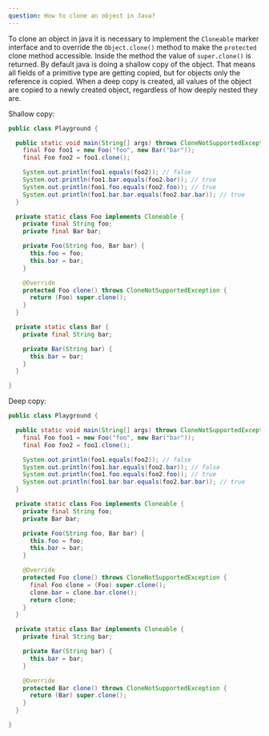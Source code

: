 ```yaml
---
question: How to clone an object in Java?
---
```


To clone an object in java it is necessary to implement the `Cloneable` marker
interface and to override the `Object.clone()` method to make the `protected`
clone method accessible. Inside the method the value of `super.clone()` is
returned. By default java is doing a shallow copy of the object. That means all
fields of a primitive type are getting copied, but for objects only the
reference is copied. When a deep copy is created, all values of the object are
copied to a newly created object, regardless of how deeply nested they are.

Shallow copy:

```java {22-25}
public class Playground {

  public static void main(String[] args) throws CloneNotSupportedException {
    final Foo foo1 = new Foo("foo", new Bar("bar"));
    final Foo foo2 = foo1.clone();

    System.out.println(foo1.equals(foo2)); // false
    System.out.println(foo1.bar.equals(foo2.bar)); // true
    System.out.println(foo1.foo.equals(foo2.foo)); // true
    System.out.println(foo1.bar.bar.equals(foo2.bar.bar)); // true
  }

  private static class Foo implements Cloneable {
    private final String foo;
    private final Bar bar;

    private Foo(String foo, Bar bar) {
      this.foo = foo;
      this.bar = bar;
    }

    @Override
    protected Foo clone() throws CloneNotSupportedException {
      return (Foo) super.clone();
    }
  }

  private static class Bar {
    private final String bar;

    private Bar(String bar) {
      this.bar = bar;
    }
  }

}
```

Deep copy:

```java {22-27,37-40}
public class Playground {

  public static void main(String[] args) throws CloneNotSupportedException {
    final Foo foo1 = new Foo("foo", new Bar("bar"));
    final Foo foo2 = foo1.clone();

    System.out.println(foo1.equals(foo2)); // false
    System.out.println(foo1.bar.equals(foo2.bar)); // false
    System.out.println(foo1.foo.equals(foo2.foo)); // true
    System.out.println(foo1.bar.bar.equals(foo2.bar.bar)); // true
  }

  private static class Foo implements Cloneable {
    private final String foo;
    private Bar bar;

    private Foo(String foo, Bar bar) {
      this.foo = foo;
      this.bar = bar;
    }

    @Override
    protected Foo clone() throws CloneNotSupportedException {
      final Foo clone = (Foo) super.clone();
      clone.bar = clone.bar.clone();
      return clone;
    }
  }

  private static class Bar implements Cloneable {
    private final String bar;

    private Bar(String bar) {
      this.bar = bar;
    }

    @Override
    protected Bar clone() throws CloneNotSupportedException {
      return (Bar) super.clone();
    }
  }

}
```
